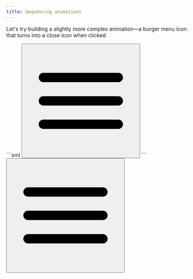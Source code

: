 ```yaml
---
title: Sequencing animations
---
```



Let's try building a slightly more complex animation—a burger menu icon that turns into a close icon when clicked

<CodeWithOutput>
  <Fragment slot="code">
  ```xml
  <style>
    .top,
    .bottom {
      transition-property: translate, rotate;
      transition-delay: 0.2s, 0s;
      transition-duration: 0.2s;
    }

    .top {
      transform-origin: 12px 7px;
    }

    .middle {
      transform-origin: 12px 12px;
      transition: rotate 0.2s;
    }

    .bottom {
      transform-origin: 12px 17px;
    }

    button[aria-pressed="true"] .top {
      translate: 0px 5px;
      rotate: 45deg;
      transition-delay: 0s, 0.2s;
    }

    button[aria-pressed="true"] .bottom {
      translate: 0px -5px;
      rotate: -45deg;
      transition-delay: 0s, 0.2s;
    }

    button[aria-pressed="true"] .middle {
      rotate: -45deg;
      transition-delay: 0.2s;
    }

  </style>
  <button class="group w-[80px] h-[80px] rounded-full bg-foreground p-3" aria-pressed="false" onClick="this.setAttribute('aria-pressed', this.getAttribute('aria-pressed') === 'true' ? 'false' : 'true');">
    <svg aria-hidden="true" viewBox="0 0 24 24" width="100%" class="text-background">
      <g
        stroke-linejoin="round"
        stroke-linecap="round"
        stroke="currentColor"
        stroke-width="2"
        fill="none"
      >
        <line x1="4" y1="7" x2="20" y2="7" class="top" />
        <line x1="4" y1="12" x2="20" y2="12" class="middle" />
        <line x1="4" y1="17" x2="20" y2="17" class="bottom" />
      </g>
    </svg>
  </button>
  ```
  </Fragment>
  <Fragment slot="output">
    <button class="group w-[80px] h-[80px] rounded-full bg-foreground p-3" aria-pressed="false" onClick="this.setAttribute('aria-pressed', this.getAttribute('aria-pressed') === 'true' ? 'false' : 'true');">
      <svg aria-hidden="true" viewBox="0 0 24 24" width="100%" class="text-background">
        <g
          stroke-linejoin="round"
          stroke-linecap="round"
          stroke="currentColor"
          stroke-width="2"
          fill="none"
        >
          <line x1="4" y1="7" x2="20" y2="7" class="top" />
          <line x1="4" y1="12" x2="20" y2="12" class="middle" />
          <line x1="4" y1="17" x2="20" y2="17" class="bottom" />
        </g>
      </svg>
    </button>
  </Fragment>

</CodeWithOutput>
